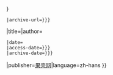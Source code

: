 {{cite web
 |url=http://www.guokr.com/{{{type}}}/{{{id}}}/
 |dead-url={{{dead-url|{{{deadurl}}}}}}
 |archive-url={{{archive-url|{{{archiveurl}}}}}}
|title={{{title}}}|author={{{author}}}
 |date={{{date|}}}
 |access-date={{{access-date|{{{accessdate|}}}}}}
 |archive-date={{{archive-date|{{{archivedate}}}}}}
|publisher=[[果壳网]]|language=zh-hans }}